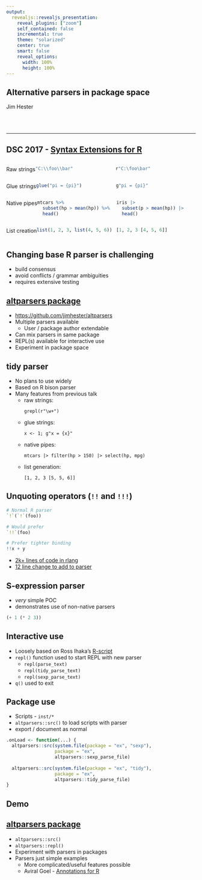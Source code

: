```yaml
---
output:
  revealjs::revealjs_presentation:
    reveal_plugins: ["zoom"]
    self_contained: false
    incremental: true
    theme: "solarized"
    center: true
    smart: false
    reveal_options:
      width: 100%
      height: 100%
---
```


<link rel="stylesheet" href="solarized-light.css">

<h2> Alternative parsers in package space </h2>

<p>Jim Hester <img data-src='https://www.rstudio.com/wp-content/uploads/2014/07/RStudio-Logo-Blue-Gray.png' class = 'logo'></p>
<br />
<br />

---

<style>
.container{
    display: flex;
}
.col{
    flex: 1;
}
</style>


## DSC 2017 - [Syntax Extensions for R](https://www.r-project.org/dsc/2017/slides/syntax-extensions.html)

<div class = "fragment container">
<p>Raw strings</p>
<div class = "col">
```r
"C:\\foo\\bar"
```
</div>
<div class = "col">
```r
r"C:\foo\bar"
```
</div>
</div>
<div class = "fragment container">
<p>Glue strings</p>
<div class = "col">
```r
glue("pi = {pi}")
```
</div>
<div class = "col">
```r
g"pi = {pi}"
```
</div>
</div>
<div class = "fragment container">
<p>Native pipes</p>
<div class = "col">
```r
mtcars %>%
  subset(hp > mean(hp)) %>%
  head()
```
</div>
<div class = "col">
```r
iris |>
  subset(p > mean(hp)) |>
  head()
```
</div>
</div>
<div class = "fragment container">
<p>List creation</p>
<div class = "col">
```r
list(1, 2, 3, list(4, 5, 6))
```
</div>
<div class = "col">
```r
[1, 2, 3 [4, 5, 6]]
```
</div>
</div>

## Changing base R parser is challenging
  - build consensus
  - avoid conflicts / grammar ambiguities
  - requires extensive testing

## [altparsers package](https://github.com/jimhester/altparsers)

- <https://github.com/jimhester/altparsers>
- Multiple parsers available
  - User / package author extendable
- Can mix parsers in same package
- REPL(s) available for interactive use
- Experiment in package space

## tidy parser

- No plans to use widely
- Based on R bison parser
- Many features from previous talk
  - raw strings: <pre><code>grepl(r"\w+")</code></pre>
  - glue strings: <pre><code>x <- 1; g"x = {x}"</code></pre>
  - native pipes: <pre><code>mtcars |> filter(hp > 150) |> select(hp, mpg)</code></pre>
  - list generation: <pre><code>[1, 2, 3 [5, 5, 6]]</code></pre>

## Unquoting operators (`!!` and `!!!`)

  ```r
  # Normal R parser
  `!`(`!`(foo))
  
  # Would prefer
  `!!`(foo)
  
  # Prefer tighter binding
  !!x + y
  ```

- [2k+ lines of code in rlang](https://github.com/r-lib/rlang/pull/328)
- [12 line change to add to parser](https://github.com/jimhester/altparsers/commit/19de1acc1728dfe3cc1014c5c68d7659143c72dd)

## S-expression parser

- _very_ simple POC
- demonstrates use of non-native parsers

<div class = "fragment">
```lisp
(+ 1 (* 2 3))
```
</div>

## Interactive use

- Loosely based on Ross Ihaka's [R-script](https://www.stat.auckland.ac.nz/~ihaka/software/R-script/R-script.html)
- `repl()` function used to start REPL with new parser
  - `repl(parse_text)`
  - `repl(tidy_parse_text)`
  - `repl(sexp_parse_text)`
- `q()` used to exit

## Package use

- Scripts - `inst/*`
- `altparsers::src()` to load scripts with parser
- export / document as normal

<div class = "fragment">
```r
.onLoad <- function(...) {
  altparsers::src(system.file(package = "ex", "sexp"),
                  package = "ex",
                  altparsers::sexp_parse_file)
  
  altparsers::src(system.file(package = "ex", "tidy"),
                  package = "ex",
                  altparsers::tidy_parse_file)
}
```
</div>

## Demo

## [altparsers package](https://github.com/jimhester/altparsers)

- `altparsers::src()`
- `altparsers::repl()`
- Experiment with parsers in packages
- Parsers just simple examples
  - More complicated/useful features possible
  - Aviral Goel - [Annotations for R](https://www.r-project.org/dsc/2017/slides/Annotations_for_R.pdf)